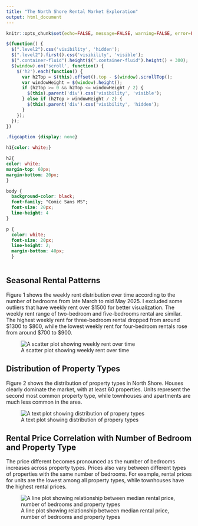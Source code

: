 ```yaml
---
title: "The North Shore Rental Market Exploration" 
output: html_document
---
```


<script src="https://code.jquery.com/jquery-3.7.1.min.js" integrity="sha256-/JqT3SQfawRcv/BIHPThkBvs0OEvtFFmqPF/lYI/Cxo=" crossorigin="anonymous"></script>

```r
knitr::opts_chunk$set(echo=FALSE, message=FALSE, warning=FALSE, error=FALSE)
```

```js
$(function() {
  $(".level2").css('visibility', 'hidden');
  $(".level2").first().css('visibility', 'visible');
  $(".container-fluid").height($(".container-fluid").height() + 300);
  $(window).on('scroll', function() {
    $('h2').each(function() {
      var h2Top = $(this).offset().top - $(window).scrollTop();
      var windowHeight = $(window).height();
      if (h2Top >= 0 && h2Top <= windowHeight / 2) {
        $(this).parent('div').css('visibility', 'visible');
      } else if (h2Top > windowHeight / 2) {
        $(this).parent('div').css('visibility', 'hidden');
      }
    });
  });
})
```

```css
.figcaption {display: none}

h1{color: white;}

h2{ 
color: white;
margin-top: 60px;
margin-bottom: 20px;
}

body {
  background-color: black;
  font-family; "Comic Sans MS";
  font-size: 20px;
  line-height: 4
}

p {
  color: white;
  font-size: 20px;
  line-height: 2;
  margin-bottom: 40px;
  }
  
```
## Seasonal Rental Patterns

Figure 1 shows the weekly rent distribution over time according to the number of bedrooms from late March to mid May 2025. I excluded some outliers that have weekly rent over $1500 for better visualization. The weekly rent range of two-bedroom and five-bedrooms rental are similar. The highest weekly rent for three-bedroom rental dropped from around $1300 to $800, while the lowest weekly rent for four-bedroom rentals rose from around $700 to $900.

![A scatter plot showing weekly rent over time](plot1.png)

## Distribution of Property Types

Figure 2 shows the distribution of property types in North Shore. Houses clearly dominate the market, with at least 60 properties. Units represent the second most common property type, while townhouses and apartments are much less common in the area.

![A text plot showing distribution of propery types](plot2.gif)

## Rental Price Correlation with Number of Bedroom and Property Type

The price different becomes pronounced as the number of bedrooms increases across property types. Prices also vary between different types of properties with the same number of bedrooms. For example, rental prices for units are the lowest among all property types, while townhouses have the highest rental prices.

![A line plot showing relationship between median rental price, number of bedrooms and property types](plot3.png)




